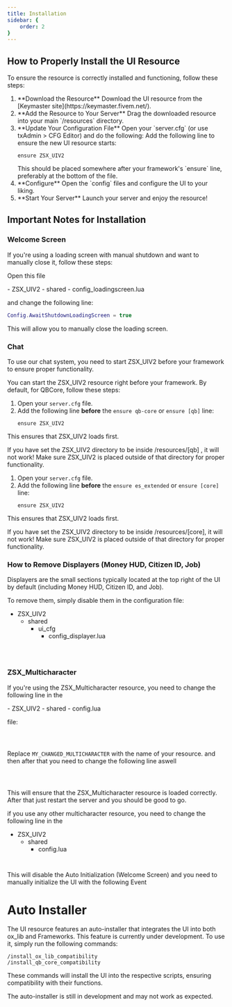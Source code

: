 ```yaml
---
title: Installation
sidebar: {
    order: 2
}
---
```

## How to Properly Install the UI Resource
To ensure the resource is correctly installed and functioning, follow these steps:


<Steps>
  <ol>
    <li>
      **Download the Resource**  
      Download the UI resource from the [Keymaster site](https://keymaster.fivem.net/).
    </li>
    <li>
      **Add the Resource to Your Server**  
      Drag the downloaded resource into your main `/resources` directory.
    </li>
    <li>
      **Update Your Configuration File**  
      Open your `server.cfg` (or use txAdmin > CFG Editor) and do the following:  
      Add the following line to ensure the new UI resource starts:  
      <pre><code>ensure ZSX_UIV2</code></pre>
      This should be placed somewhere after your framework's `ensure` line, preferably at the bottom of the file.
    </li>
    <li>
      **Configure**  
      Open the `config` files and configure the UI to your liking.
    </li>
    <li>
      **Start Your Server**  
      Launch your server and enjoy the resource!
    </li>
  </ol>
</Steps>


## Important Notes for Installation

### Welcome Screen

If you're using a loading screen with manual shutdown and want to manually close it, follow these steps:

Open this file

<FileTree>
- ZSX_UIV2
  - shared
    - config_loadingscreen.lua
</FileTree>

and change the following line:

```lua
Config.AwaitShutdownLoadingScreen = true
```
This will allow you to manually close the loading screen.

### Chat

To use our chat system, you need to start ZSX_UIV2 before your framework to ensure proper functionality.

You can start the ZSX_UIV2 resource right before your framework. By default, for QBCore, follow these steps:
<Tabs> 
<TabItem label ="QB-Core/Qbox"> 

<Steps>
  <ol>
    <li>
      Open your <code>server.cfg</code> file.
    </li>
    <li>
      Add the following line <strong>before</strong> the <code>ensure qb-core</code> or <code>ensure [qb]</code> line:
      <pre><code>ensure ZSX_UIV2</code></pre>
    </li>
  </ol>
</Steps>


This ensures that ZSX_UIV2 loads first.

<Aside type="caution"> 
If you have set the ZSX_UIV2 directory to be inside /resources/[qb] , it will not work! Make sure ZSX_UIV2 is placed outside of that directory for proper functionality.
</Aside>

</TabItem>

<TabItem label ="ESX"> 

<Steps>
  <ol>
    <li>
      Open your <code>server.cfg</code> file.
    </li>
    <li>
      Add the following line <strong>before</strong> the <code>ensure es_extended</code> or <code>ensure [core]</code> line:
      <pre><code>ensure ZSX_UIV2</code></pre>
    </li>
  </ol>
</Steps>


This ensures that ZSX_UIV2 loads first.

<Aside type="caution">
If you have set the ZSX_UIV2 directory to be inside /resources/[core], it will not work! Make sure ZSX_UIV2 is placed outside of that directory for proper functionality.
</Aside>

</TabItem>
</Tabs>

### How to Remove Displayers (Money HUD, Citizen ID, Job)

Displayers are the small sections typically located at the top right of the UI by default (including Money HUD, Citizen ID, and Job).

To remove them, simply disable them in the configuration file:
<FileTree>
- ZSX_UIV2
  - shared
    - ui_cfg
      - config_displayer.lua
</FileTree>

<Code code="Config.Displayer.Use = false" lang="lua" ins="false">

</Code>



### ZSX_Multicharacter

If you're using the ZSX_Multicharacter resource, you need to change the following line in the

<FileTree>
- ZSX_UIV2
  - shared
    - config.lua
</FileTree>

file:

<Code code="ZSX_Multicharacter = 'MY_CHANGED_MULTICHARACTER'" lang="lua" ins="MY_CHANGED_MULTICHARACTER">

</Code>

Replace `MY_CHANGED_MULTICHARACTER` with the name of your resource. and then after that you need to change the following line aswell



<Code code="Config.CustomInitialization = true" lang="lua" ins="true">

</Code>

This will ensure that the ZSX_Multicharacter resource is loaded correctly. After that just restart the server and you should be good to go.


if you use any other multicharacter resource, you need to change the following line in the 
<FileTree>
- ZSX_UIV2
  - shared
    - config.lua
</FileTree>

<Code code="Config.CustomInitialization = true" lang="lua" ins="true">
</Code>

This will disable the Auto Initialization (Welcome Screen) and you need to manually initialize the UI with the following Event


# Auto Installer


The UI resource features an auto-installer that integrates the UI into both ox_lib and Frameworks. This feature is currently under development. To use it, simply run the following commands:

    /install_ox_lib_compatibility
    /install_qb_core_compatibility

These commands will install the UI into the respective scripts, ensuring compatibility with their functions.

<Aside type="caution">
The auto-installer is still in development and may not work as expected.
</Aside>





